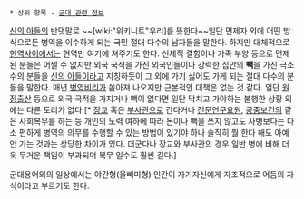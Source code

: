  * 상위 항목 - [[군대 관련 정보]]

[[신의 아들]]의 반댓말로 ~~[wiki:"위키니트"우리]를 뜻한다~~일단 면제자 외에 어떤 방식으로든 병역을 이수하게 되는 국민 절대 다수의 남자들을 말한다. 하지만 대체적으로 [[현역]]사이에서는 현역만 여기에 쳐주기도 한다. 신체적 결함이나 가족 부양 등으로 면제된 분들은 어쩔 수 없지만 외국 국적을 가진 외국인들이나 강력한 집안의 '''빽'''을 가진 극소수의 분들을 [[신의 아들]]이라고 지칭하듯이 그 외에 가기 싫어도 가게 되는 절대 다수의 분들을 말한다. 매년 [[병역비리]]가 쏟아져 나오지만 근본적인 대책은 없는 것 같다. 일단 [[원정출산]] 등으로 외국 국적을 가지거나 빽이 없다면 일단 닥치고 가야하는 불행한 상황 외에는 다른 도리가 없다.[* [[장교]] 혹은 [[부사관]]으로 간다거나 [[전문연구요원]], [[공중보건의]] 같은 사회복무를 하는 등 개인의 노력 여하에 따라 돈이나 빽을 쓰지 않고도 사병보다는 다소 편하게 병역의 의무를 수행할 수 있는 방법이 있기야 하나 솔직히 뭘 한다 해도 아예 안 가는 것과는 상당한 차이가 있다. 더군다나 장교와 부사관의 경우 일반 병에 비해 더욱 무거운 책임이 부과되며 복무 일수도 훨씬 길다.]

군대용어외의 일상에서는 야간형(올빼미형) 인간이 자기자신에게 자조적으로 어둠의 자식이라고 부르기도 한다.

